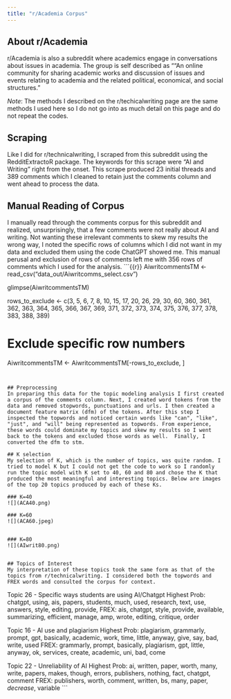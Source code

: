```yaml
---
title: "r/Academia Corpus"
---
```


## About r/Academia
r/Academia is also a subreddit where academics engage in conversations about issues in academia. The group is self described as "“An online community for sharing academic works and discussion of issues and events relating to academia and the related political, economical, and social structures.”

*Note*: The methods I described on the r/techicalwriting page are the same methods I used here so I do not go into as much detail on this page and do not repeat the codes. 

## Scraping
Like I did for r/technicalwriting, I scraped from this subreddit using the RedditExtractoR package. The keywords for this scrape were "AI and Writing" right from the onset. This scrape produced 23 initial threads and 389 comments which I cleaned to retain just the comments column and went ahead to process the data. 

## Manual Reading of Corpus
I manually read through the comments corpus for this subreddit and realized, unsurprisingly, that a few comments were not really about AI and writing. Not wanting these irrelevant comments to skew my results the wrong way, I noted the specific rows of columns which I did not want in my data and excluded them using the code ChatGPT showed me. This manual perusal and exclusion of rows of comments left me with 356 rows of comments which I used for the analysis. 
```{{r}}
AiwritcommentsTM <- read_csv("data_out/Aiwritcomms_select.csv")

glimpse(AiwritcommentsTM)


rows_to_exclude <- c(3, 5, 6, 7, 8, 10, 15, 17, 20, 26, 29, 30, 60, 360, 361, 362, 363, 364, 365, 366, 367, 369, 371, 372, 373, 374, 375, 376, 377, 378, 383, 388, 389)  

# Exclude specific row numbers
AiwritcommentsTM <- AiwritcommentsTM[-rows_to_exclude, ]

```


## Preprocessing 
In preparing this data for the topic modeling analysis I first created a corpus of the comments column. Next, I created word tokens from the data and removed stopwords, punctuations and urls. I then created a document feature matrix (dfm) of the tokens. After this step I inspected the topwords and noticed certain words like "can", "like", "just", and "will" being represented as topwords. From experience, these words could dominate my topics and skew my results so I went back to the tokens and excluded those words as well.  Finally, I converted the dfm to stm. 

## K selection
My selection of K, which is the number of topics, was quite random. I tried to model K but I could not get the code to work so I randomly run the topic model with K set to 40, 60 and 80 and chose the K that produced the most meaningful and interesting topics. Below are images of the top 20 topics produced by each of these Ks. 

### K=40
![](ACA40.png)

### K=60
![](ACA60.jpeg)


### K=80
![](AIwrit80.png)


## Topics of Interest 
My interpretation of these topics took the same form as that of the topics from r/technicalwriting. I considered both the topwords and FREX words and consulted the corpus for context. 
```
Topic 26 - Specific ways students are using AI/Chatgpt
Highest Prob: chatgpt, using, ais, papers, students, much, used, research, text, use, answers, style, editing, provide, 
 	 FREX: ais, chatgpt, style, provide,  available, summarizing, efficient, manage, amp, wrote, editing, critique, order 

Topic 16 - AI use and plagiarism
Highest Prob: plagiarism, grammarly, prompt, gpt, basically, academic, work, time, little, anyway, give, say, bad, write, used 
 	 FREX: grammarly, prompt, basically, plagiarism, gpt, little, anyway, ok, services, create, academic, uni, bad, come

Topic 22 -  Unreliability of AI
 Highest Prob: ai, written, paper, worth, many, write, papers, makes, though, errors, publishers, nothing, fact, chatgpt, comment 
 	 FREX: publishers, worth, comment, written, bs, many, paper, _decrease_, variable
```



